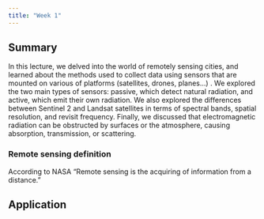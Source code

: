 ```yaml
---
title: "Week 1"
---
```


## Summary

In this lecture, we delved into the world of remotely sensing cities, and learned about the methods used to collect data using sensors that are mounted on various of platforms (satellites, drones, planes...) . We explored the two main types of sensors: passive, which detect natural radiation, and active, which emit their own radiation. We also explored the differences between Sentinel 2 and Landsat satellites in terms of spectral bands, spatial resolution, and revisit frequency. Finally, we discussed that electromagnetic radiation can be obstructed by surfaces or the atmosphere, causing absorption, transmission, or scattering.

### Remote sensing definition

According to NASA "Remote sensing is the acquiring of information from a distance."

## Application
